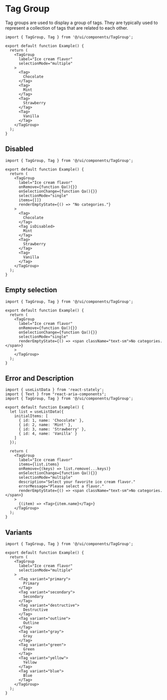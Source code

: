 # Tag Group

Tag groups are used to display a group of tags. They are typically used to represent a collection of tags that are related to each other.

```tsx
import { TagGroup, Tag } from '@/ui/components/TagGroup';

export default function Example() {
  return (
    <TagGroup
      label="Ice cream flavor"
      selectionMode="multiple"
    >
      <Tag>
        Chocolate
      </Tag>
      <Tag>
        Mint
      </Tag>
      <Tag>
        Strawberry
      </Tag>
      <Tag>
        Vanilla
      </Tag>
    </TagGroup>
  );
}
```

## Disabled

```tsx
import { TagGroup, Tag } from '@/ui/components/TagGroup';

export default function Example() {
  return (
    <TagGroup
      label="Ice cream flavor"
      onRemove={function Qa(){}}
      onSelectionChange={function Qa(){}}
      selectionMode="single"
      items={[]}
      renderEmptyState={() => "No categories."}
    >
      <Tag>
        Chocolate
      </Tag>
      <Tag isDisabled>
        Mint
      </Tag>
      <Tag>
        Strawberry
      </Tag>
      <Tag>
        Vanilla
      </Tag>
    </TagGroup>
  );
}
```

## Empty selection

```tsx
import { TagGroup, Tag } from '@/ui/components/TagGroup';

export default function Example() {
  return (
    <TagGroup
      label="Ice cream flavor"
      onRemove={function Qa(){}}
      onSelectionChange={function Qa(){}}
      selectionMode="single"
      renderEmptyState={() => <span className="text-sm">No categories.</span>}
    >
    </TagGroup>
  );
}
```

## Error and Description

```tsx
import { useListData } from 'react-stately';
import { Text } from "react-aria-components";
import { TagGroup, Tag } from '@/ui/components/TagGroup';

export default function Example() {
  let list = useListData({
    initialItems: [
      { id: 1, name: 'Chocolate' },
      { id: 2, name: 'Mint' },
      { id: 3, name: 'Strawberry' },
      { id: 4, name: 'Vanilla' }
    ]
  });

  return (
    <TagGroup
      label="Ice cream flavor"
      items={list.items}
      onRemove={(keys) => list.remove(...keys)}
      onSelectionChange={function Qa(){}}
      selectionMode="multiple"
      description="Select your favorite ice cream flavor."
      errorMessage="Please select a flavor."
      renderEmptyState={() => <span className="text-sm">No categories.</span>}
    >
      {(item) => <Tag>{item.name}</Tag>}
    </TagGroup>
  );
}
```

## Variants

```tsx
import { TagGroup, Tag } from '@/ui/components/TagGroup';

export default function Example() {
  return (
    <TagGroup
      label="Ice cream flavor"
      selectionMode="multiple"
    >
      <Tag variant="primary">
        Primary
      </Tag>
      <Tag variant="secondary">
        Secondary
      </Tag>
      <Tag variant="destructive">
        Destructive
      </Tag>
      <Tag variant="outline">
        Outline
      </Tag>
      <Tag variant="gray">
        Gray
      </Tag>
      <Tag variant="green">
        Green
      </Tag>
      <Tag variant="yellow">
        Yellow
      </Tag>
      <Tag variant="blue">
        Blue
      </Tag>
    </TagGroup>
  );
}
```
